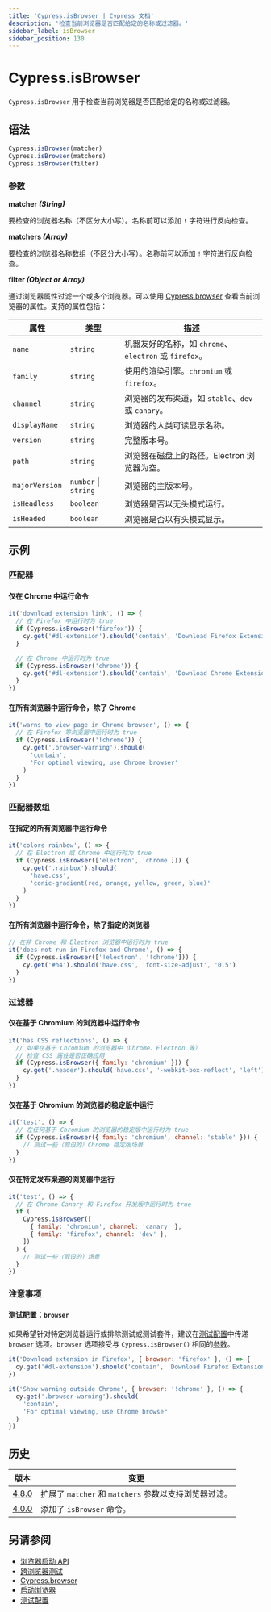 ```yaml
---
title: 'Cypress.isBrowser | Cypress 文档'
description: '检查当前浏览器是否匹配给定的名称或过滤器。'
sidebar_label: isBrowser
sidebar_position: 130
---
```


<ProductHeading product="app" />

# Cypress.isBrowser

`Cypress.isBrowser` 用于检查当前浏览器是否匹配给定的名称或过滤器。

## 语法

```javascript
Cypress.isBrowser(matcher)
Cypress.isBrowser(matchers)
Cypress.isBrowser(filter)
```

### 参数

<Icon name="angle-right" /> **matcher _(String)_**

要检查的浏览器名称（不区分大小写）。名称前可以添加 `!` 字符进行反向检查。

<Icon name="angle-right" /> **matchers _(Array)_**

要检查的浏览器名称数组（不区分大小写）。名称前可以添加 `!` 字符进行反向检查。

<Icon name="angle-right" /> **filter _(Object or Array)_**

通过浏览器属性过滤一个或多个浏览器。可以使用 [Cypress.browser](/api/cypress-api/browser) 查看当前浏览器的属性。支持的属性包括：

| 属性           | 类型                 | 描述                                                                 |
| -------------- | -------------------- | ------------------------------------------------------------------- |
| `name`         | `string`             | 机器友好的名称，如 `chrome`、`electron` 或 `firefox`。               |
| `family`       | `string`             | 使用的渲染引擎。`chromium` 或 `firefox`。                            |
| `channel`      | `string`             | 浏览器的发布渠道，如 `stable`、`dev` 或 `canary`。                    |
| `displayName`  | `string`             | 浏览器的人类可读显示名称。                                           |
| `version`      | `string`             | 完整版本号。                                                         |
| `path`         | `string`             | 浏览器在磁盘上的路径。Electron 浏览器为空。                          |
| `majorVersion` | `number` \| `string` | 浏览器的主版本号。                                                   |
| `isHeadless`   | `boolean`            | 浏览器是否以无头模式运行。                                           |
| `isHeaded`     | `boolean`            | 浏览器是否以有头模式显示。                                           |

## 示例

### 匹配器

#### 仅在 Chrome 中运行命令

```javascript
it('download extension link', () => {
  // 在 Firefox 中运行时为 true
  if (Cypress.isBrowser('firefox')) {
    cy.get('#dl-extension').should('contain', 'Download Firefox Extension')
  }

  // 在 Chrome 中运行时为 true
  if (Cypress.isBrowser('chrome')) {
    cy.get('#dl-extension').should('contain', 'Download Chrome Extension')
  }
})
```

#### 在所有浏览器中运行命令，除了 Chrome

```javascript
it('warns to view page in Chrome browser', () => {
  // 在 Firefox 等浏览器中运行时为 true
  if (Cypress.isBrowser('!chrome')) {
    cy.get('.browser-warning').should(
      'contain',
      'For optimal viewing, use Chrome browser'
    )
  }
})
```

### 匹配器数组

#### 在指定的所有浏览器中运行命令

```javascript
it('colors rainbow', () => {
  // 在 Electron 或 Chrome 中运行时为 true
  if (Cypress.isBrowser(['electron', 'chrome'])) {
    cy.get('.rainbox').should(
      'have.css',
      'conic-gradient(red, orange, yellow, green, blue)'
    )
  }
})
```

#### 在所有浏览器中运行命令，除了指定的浏览器

```javascript
// 在非 Chrome 和 Electron 浏览器中运行时为 true
it('does not run in Firefox and Chrome', () => {
  if (Cypress.isBrowser(['!electron', '!chrome'])) {
    cy.get('#h4').should('have.css', 'font-size-adjust', '0.5')
  }
})
```

### 过滤器

#### 仅在基于 Chromium 的浏览器中运行命令

```javascript
it('has CSS reflections', () => {
  // 如果在基于 Chromium 的浏览器中（Chrome、Electron 等）
  // 检查 CSS 属性是否正确应用
  if (Cypress.isBrowser({ family: 'chromium' })) {
    cy.get('.header').should('have.css', '-webkit-box-reflect', 'left')
  }
})
```

#### 仅在基于 Chromium 的浏览器的稳定版中运行

```javascript
it('test', () => {
  // 在任何基于 Chromium 的浏览器的稳定版中运行时为 true
  if (Cypress.isBrowser({ family: 'chromium', channel: 'stable' })) {
    // 测试一些（假设的）Chrome 稳定版场景
  }
})
```

#### 仅在特定发布渠道的浏览器中运行

```javascript
it('test', () => {
  // 在 Chrome Canary 和 Firefox 开发版中运行时为 true
  if (
    Cypress.isBrowser([
      { family: 'chromium', channel: 'canary' },
      { family: 'firefox', channel: 'dev' },
    ])
  ) {
    // 测试一些（假设的）场景
  }
})
```

### 注意事项

#### 测试配置：`browser`

如果希望针对特定浏览器运行或排除测试或测试套件，建议在[测试配置](/app/references/configuration#Test-Configuration)中传递 `browser` 选项。`browser` 选项接受与 `Cypress.isBrowser()` 相同的[参数](#Arguments)。

```js
it('Download extension in Firefox', { browser: 'firefox' }, () => {
  cy.get('#dl-extension').should('contain', 'Download Firefox Extension')
})
```

```js
it('Show warning outside Chrome', { browser: '!chrome' }, () => {
  cy.get('.browser-warning').should(
    'contain',
    'For optimal viewing, use Chrome browser'
  )
})
```

## 历史

| 版本                                   | 变更                                                                         |
| -------------------------------------- | ---------------------------------------------------------------------------- |
| [4.8.0](/app/references/changelog#4-8-0) | 扩展了 `matcher` 和 `matchers` 参数以支持浏览器过滤。                        |
| [4.0.0](/app/references/changelog#4-0-0) | 添加了 `isBrowser` 命令。                                                    |

## 另请参阅

- [浏览器启动 API](/api/node-events/browser-launch-api)
- [跨浏览器测试](/app/guides/cross-browser-testing)
- [Cypress.browser](/api/cypress-api/browser)
- [启动浏览器](/app/references/launching-browsers)
- [测试配置](/app/references/configuration#Test-Configuration)
